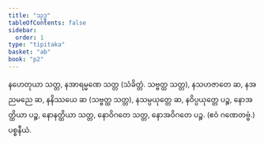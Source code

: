 ```yaml
---
title: "သုဒ္ဓ"
tableOfContents: false
sidebar:
  order: 1
type: "tipitaka"
basket: "ab"
book: "p2"
---
```



<DynamicBreadcrumb />

<Division number="199" book="p2" e="ch" v="38" p="84">

<Paragraph number="538" book="p2">
နဟေတုယာ သတ္တ, နအာရမ္မဏေ သတ္တ (သံခိတ္တံ. သဗ္ဗတ္ထ သတ္တ), နသဟဇာတေ ဆ, နအညမညေ ဆ, နနိဿယေ ဆ (သဗ္ဗတ္ထ သတ္တ), နသမ္ပယုတ္တေ ဆ, နဝိပ္ပယုတ္တေ ပဉ္စ, နောအတ္ထိယာ ပဉ္စ, နောနတ္ထိယာ သတ္တ, နောဝိဂတေ သတ္တ, နောအဝိဂတေ ပဉ္စ. (ဧဝံ ဂဏေတဗ္ဗံ.)

</Paragraph>
</Division>

<Paragraph number="539" type="center" book="p2">
ပစ္စနီယံ.
</Paragraph>